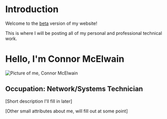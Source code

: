 # Introduction
 
Welcome to the [beta](https://beta.mcelwain.me/) version of my website!

This is where I will be posting all of my personal and professional technical work.


# Hello, I'm Connor McElwain

<div style={{ textAlign: 'center' }}>
  <Image src="/path/to/your/image.jpg" alt="Picture of me, Connor McElwain" width={200} height={200} className="profile-image" />
  <h2>Occupation: Network/Systems Technician</h2>
  <p>
    [Short description I'll fill in later]
  </p>
  <p>
    [Other small attributes about me, will fill out at some point]
  </p>
</div>